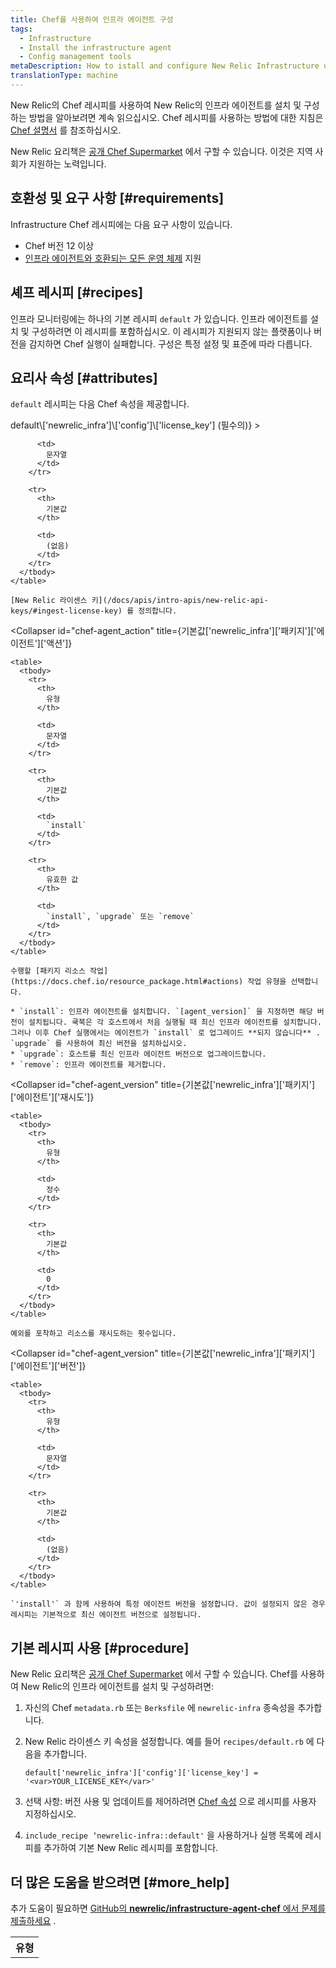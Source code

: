 ```yaml
---
title: Chef를 사용하여 인프라 에이전트 구성
tags:
  - Infrastructure
  - Install the infrastructure agent
  - Config management tools
metaDescription: How to istall and configure New Relic Infrastructure using Chef.
translationType: machine
---
```


New Relic의 Chef 레시피를 사용하여 New Relic의 인프라 에이전트를 설치 및 구성하는 방법을 알아보려면 계속 읽으십시오. Chef 레시피를 사용하는 방법에 대한 지침은 [Chef 설명서](https://www.chef.io/solutions/infrastructure-automation/) 를 참조하십시오.

New Relic 요리책은 [공개 Chef Supermarket](https://supermarket.chef.io/cookbooks/newrelic-infra) 에서 구할 수 있습니다. 이것은 지역 사회가 지원하는 노력입니다.

## 호환성 및 요구 사항 [#requirements]

Infrastructure Chef 레시피에는 다음 요구 사항이 있습니다.

* Chef 버전 12 이상
* [인프라 에이전트와 호환되는 모든 운영 체제](/docs/infrastructure/new-relic-infrastructure/getting-started/compatibility-requirements-new-relic-infrastructure#operating-systems) 지원

## 셰프 레시피 [#recipes]

인프라 모니터링에는 하나의 기본 레시피 `default` 가 있습니다. 인프라 에이전트를 설치 및 구성하려면 이 레시피를 포함하십시오. 이 레시피가 지원되지 않는 플랫폼이나 버전을 감지하면 Chef 실행이 실패합니다. 구성은 특정 설정 및 표준에 따라 다릅니다.

## 요리사 속성 [#attributes]

`default` 레시피는 다음 Chef 속성을 제공합니다.

<CollapserGroup>
  <Collapser
    id="chef-license_key"
    title={<><InlineCode>default\['newrelic_infra']\['config']\['license_key']</InlineCode> (필수의)</>}
  >
    <table>
      <tbody>
        <tr>
          <th>
            유형
          </th>

          <td>
            문자열
          </td>
        </tr>

        <tr>
          <th>
            기본값
          </th>

          <td>
            (없음)
          </td>
        </tr>
      </tbody>
    </table>

    [New Relic 라이센스 키](/docs/apis/intro-apis/new-relic-api-keys/#ingest-license-key) 를 정의합니다.
  </Collapser>

  <Collapser
    id="chef-agent_action"
    title={<InlineCode>기본값\['newrelic_infra']\['패키지']\['에이전트']\['액션']</InlineCode>}
  >
    <table>
      <tbody>
        <tr>
          <th>
            유형
          </th>

          <td>
            문자열
          </td>
        </tr>

        <tr>
          <th>
            기본값
          </th>

          <td>
            `install`
          </td>
        </tr>

        <tr>
          <th>
            유효한 값
          </th>

          <td>
            `install`, `upgrade` 또는 `remove`
          </td>
        </tr>
      </tbody>
    </table>

    수행할 [패키지 리소스 작업](https://docs.chef.io/resource_package.html#actions) 작업 유형을 선택합니다.

    * `install`: 인프라 에이전트를 설치합니다. `[agent_version]` 을 지정하면 해당 버전이 설치됩니다. 쿡북은 각 호스트에서 처음 실행될 때 최신 인프라 에이전트를 설치합니다. 그러나 이후 Chef 실행에서는 에이전트가 `install` 로 업그레이드 **되지 않습니다** . `upgrade` 를 사용하여 최신 버전을 설치하십시오.
    * `upgrade`: 호스트를 최신 인프라 에이전트 버전으로 업그레이드합니다.
    * `remove`: 인프라 에이전트를 제거합니다.
  </Collapser>

  <Collapser
    id="chef-agent_version"
    title={<InlineCode>기본값\['newrelic_infra']\['패키지']\['에이전트']\['재시도']</InlineCode>}
  >
    <table>
      <tbody>
        <tr>
          <th>
            유형
          </th>

          <td>
            정수
          </td>
        </tr>

        <tr>
          <th>
            기본값
          </th>

          <td>
            0
          </td>
        </tr>
      </tbody>
    </table>

    예외를 포착하고 리소스를 재시도하는 횟수입니다.
  </Collapser>

  <Collapser
    id="chef-agent_version"
    title={<InlineCode>기본값\['newrelic_infra']\['패키지']\['에이전트']\['버전']</InlineCode>}
  >
    <table>
      <tbody>
        <tr>
          <th>
            유형
          </th>

          <td>
            문자열
          </td>
        </tr>

        <tr>
          <th>
            기본값
          </th>

          <td>
            (없음)
          </td>
        </tr>
      </tbody>
    </table>

    `'install'` 과 함께 사용하여 특정 에이전트 버전을 설정합니다. 값이 설정되지 않은 경우 레시피는 기본적으로 최신 에이전트 버전으로 설정됩니다.
  </Collapser>
</CollapserGroup>

## 기본 레시피 사용 [#procedure]

New Relic 요리책은 [공개 Chef Supermarket](https://supermarket.chef.io/cookbooks/newrelic-infra) 에서 구할 수 있습니다. Chef를 사용하여 New Relic의 인프라 에이전트를 설치 및 구성하려면:

1. 자신의 Chef `metadata.rb` 또는 `Berksfile` 에 `newrelic-infra` 종속성을 추가합니다.

2. New Relic 라이센스 키 속성을 설정합니다. 예를 들어 `recipes/default.rb` 에 다음을 추가합니다.

   ```
   default['newrelic_infra']['config']['license_key'] = '<var>YOUR_LICENSE_KEY</var>'
   ```

3. 선택 사항: 버전 사용 및 업데이트를 제어하려면 [Chef 속성](#attributes) 으로 레시피를 사용자 지정하십시오.

4. `include_recipe ‘newrelic-infra::default'` 을 사용하거나 실행 목록에 레시피를 추가하여 기본 New Relic 레시피를 포함합니다.

## 더 많은 도움을 받으려면 [#more_help]

추가 도움이 필요하면 [GitHub의 **newrelic/infrastructure-agent-chef** 에서 문제를 제출하세요](https://github.com/newrelic/infrastructure-agent-chef/issues) .